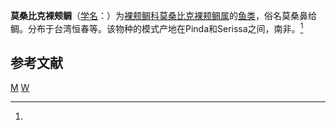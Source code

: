 {{Speciesbox
| taxon = Wattsia mossambicus
| binomial_authority = (Smith, 1957)<ref name='id7486'>{{cite web| url =http://www.bioinfo.cn/db05/BjdwSpecies.php?action=view&id=7486| title =莫桑比克裸颊鲷| work =《中国动物物种编目数据库》| publisher =中国科学院微生物研究所| author =中国科学院动物研究所| accessdate =2009-04-16| deadurl =yes| archiveurl =https://web.archive.org/web/20160305055745/http://www.bioinfo.cn/db05/BjdwSpecies.php?action=view&id=7486| archivedate =2016-03-05}}</ref>
}}

'''莫桑比克裸颊鲷'''（[[学名|学名]]：{{lang|la|''Wattsia mossambicus''}}）为[[裸颊鲷科|裸颊鲷科]][[莫桑比克裸颊鲷属|莫桑比克裸颊鲷属]]的[[鱼类|鱼类]]，俗名莫桑鼻给鲷。分布于台湾恒春等。该物种的模式产地在Pinda和Serissa之间，南非。<ref name='id7486'/>

== 参考文献 ==
{{reflist}}

{{鲈形目小作品}}
{{taxonbar}}

[[Category:莫桑比克裸颊鲷属|M]]
[[Category:1957年描述的鱼类|W]]